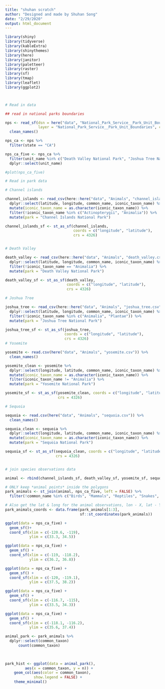 ```yaml
---
title: "shuhan scratch"
author: "Designed and made by Shuhan Song"
date: "2/29/2020"
output: html_document
---
```


```r
library(shiny)
library(tidyverse)
library(kableExtra)
library(shinythemes)
library(here)
library(janitor)
library(paletteer)
library(raster)
library(sf)
library(tmap)
library(leaflet)
library(ggplot2)



# Read in data

## read in national parks boundaries

nps <- read_sf(dsn = here("data", "National_Park_Service__Park_Unit_Boundaries"), 
               layer = "National_Park_Service__Park_Unit_Boundaries", crs = 4326) %>% 
  clean_names()

nps_ca <- nps %>% 
  filter(state == "CA")

nps_ca_five <- nps_ca %>% 
  filter(unit_name %in% c("Death Valley National Park", "Joshua Tree National Park", "Yosemite National Park", "Channel Islands National Park", "Sequoia National Park")) %>% 
  dplyr::select(unit_name)

#plot(nps_ca_five)

# Read in park data

# Channel islands

channel_islands <- read_csv(here::here("data", "Animals", "channel_islands.csv")) %>% 
  dplyr::select(latitude, longitude, common_name, iconic_taxon_name) %>% 
  mutate(iconic_taxon_name = as.character(iconic_taxon_name)) %>% 
  filter(!iconic_taxon_name %in% c("Actinopterygii", "Animalia")) %>% 
  mutate(park = "Channel Islands National Park")

channel_islands_sf <- st_as_sf(channel_islands, 
                               coords = c("longitude", "latitude"), 
                               crs = 4326)


# Death Valley

death_valley <- read_csv(here::here("data", "Animals", "death_valley.csv")) %>% 
  dplyr::select(latitude, longitude, common_name, iconic_taxon_name) %>% 
  filter(!iconic_taxon_name == "Animalia") %>% 
  mutate(park = "Death Valley National Park")

death_valley_sf <- st_as_sf(death_valley,
                            coords = c("longitude", "latitude"),
                            crs = 4326)

# Joshua Tree

joshua_tree <- read_csv(here::here("data", "Animals", "joshua_tree.csv")) %>% 
  dplyr::select(latitude, longitude, common_name, iconic_taxon_name) %>% 
  filter(!iconic_taxon_name %in% c("Animalia", "Plantae")) %>% 
  mutate(park = "Joshua Tree National Park")

joshua_tree_sf <- st_as_sf(joshua_tree,
                           coords = c("longitude", "latitude"),
                           crs = 4326)
# Yosemite

yosemite <- read.csv(here("data", "Animals", "yosemite.csv")) %>% 
  clean_names()

yosemite_clean <- yosemite %>% 
  dplyr::select(longitude, latitude, common_name, iconic_taxon_name) %>% 
  mutate(iconic_taxon_name = as.character(iconic_taxon_name)) %>% 
  filter(iconic_taxon_name != "Animalia") %>% 
  mutate(park = "Yosemite National Park")

yosemite_sf <- st_as_sf(yosemite_clean, coords = c("longitude", "latitude"),
                        crs = 4326)

# Sequoia

sequoia <- read.csv(here("data", "Animals", "sequoia.csv")) %>% 
  clean_names()

sequoia_clean <- sequoia %>% 
  dplyr::select(longitude, latitude, common_name, iconic_taxon_name) %>% 
  mutate(iconic_taxon_name = as.character(iconic_taxon_name)) %>% 
  mutate(park = "Sequoia National Park")

sequoia_sf <- st_as_sf(sequoia_clean, coords = c("longitude", "latitude"),
                       crs = 4326)


# join species observations data

animal <- rbind(channel_islands_sf, death_valley_sf, yosemite_sf, sequoia_sf, joshua_tree_sf)

# ONLY keep *animal points* inside the polygons
park_animals <- st_join(animal, nps_ca_five, left = FALSE) %>% 
  filter(!common_name %in% c("Birds", "Mammals", "Reptiles", "Snakes", "Amphibians", "NA"))

# Also get the lat & long for the animal observations, lon - X, lat - Y
park_animals_coords <- data.frame(park_animals[1:3],
                                  sf::st_coordinates(park_animals)) 
```

```r
ggplot(data = nps_ca_five) +
  geom_sf()+
  coord_sf(xlim = c(-120.6, -119),
           ylim = c(33.3, 34.5))
```

```r
ggplot(data = nps_ca_five) +
  geom_sf() +
  coord_sf(xlim = c(-119, -118.2),
           ylim = c(36.2, 36.8))
```
```r
ggplot(data = nps_ca_five) +
  geom_sf() +
  coord_sf(xlim = c(-120, -119.1),
           ylim = c(37.5, 38.2))
```

```r
ggplot(data = nps_ca_five) +
  geom_sf() +
  coord_sf(xlim = c(-116.7, -115),
           ylim = c(33.5, 34.3))
```


```r
ggplot(data = nps_ca_five) +
  geom_sf() +
  coord_sf(xlim = c(-118.1, -116.2),
           ylim = c(35.6, 37.4))
```


```r
animal_park <- park_animals %>% 
  dplyr::select(common_taxon)
      count(common_taxon)
    

  
park_hist <- ggplot(data = animal_park(),
         aes(x = common_taxon, y = n)) +
    geom_col(aes(color = common_taxon),
             show.legend = FALSE) +
    theme_minimal()

```

